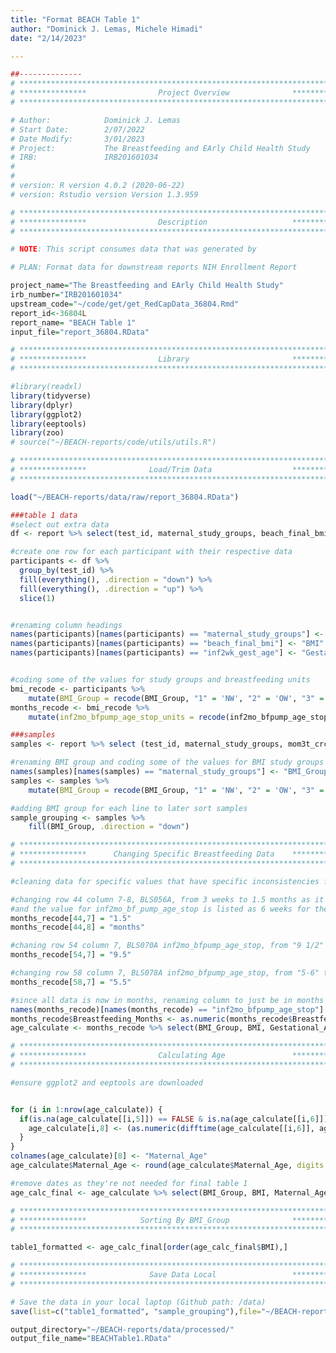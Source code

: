 ```yaml
---
title: "Format BEACH Table 1"
author: "Dominick J. Lemas, Michele Himadi"
date: "2/14/2023"

---
```


```r
##-------------- 
# **************************************************************************** #
# ***************                Project Overview              *************** #
# **************************************************************************** #

# Author:            Dominick J. Lemas
# Start Date:        2/07/2022 
# Date Modify:       3/01/2023
# Project:           The Breastfeeding and EArly Child Health Study
# IRB:               IRB201601034
#                   
#
# version: R version 4.0.2 (2020-06-22)
# version: Rstudio version Version 1.3.959 

# **************************************************************************** #
# ***************                Description                   *************** #
# **************************************************************************** #

# NOTE: This script consumes data that was generated by 

# PLAN: Format data for downstream reports NIH Enrollment Report

project_name="The Breastfeeding and EArly Child Health Study"
irb_number="IRB201601034"
upstream_code="~/code/get/get_RedCapData_36804.Rmd"
report_id<-36804L
report_name= "BEACH Table 1"
input_file="report_36804.RData"

```


```r

# **************************************************************************** #
# ***************                Library                       *************** #
# **************************************************************************** #

#library(readxl)
library(tidyverse)
library(dplyr)
library(ggplot2)
library(eeptools)
library(zoo)
# source("~/BEACH-reports/code/utils/utils.R")

```

```r

# **************************************************************************** #
# ***************              Load/Trim Data                  *************** #
# **************************************************************************** #

load("~/BEACH-reports/data/raw/report_36804.RData")

###table 1 data
#select out extra data
df <- report %>% select(test_id, maternal_study_groups, beach_final_bmi,inf2wk_gest_age, mom3t_birth_date, mom2wk_delivery_date, inf2mo_bfpump_age_stop, inf2mo_bfpump_age_stop_units )

#create one row for each participant with their respective data
participants <- df %>%
  group_by(test_id) %>%
  fill(everything(), .direction = "down") %>%
  fill(everything(), .direction = "up") %>%
  slice(1)


#renaming column headings
names(participants)[names(participants) == "maternal_study_groups"] <- "BMI_Group"
names(participants)[names(participants) == "beach_final_bmi"] <- "BMI"
names(participants)[names(participants) == "inf2wk_gest_age"] <- "Gestational_Age"


#coding some of the values for study groups and breastfeeding units
bmi_recode <- participants %>%
    mutate(BMI_Group = recode(BMI_Group, "1" = 'NW', "2" = 'OW', "3" =  'OB' ))
months_recode <- bmi_recode %>%
    mutate(inf2mo_bfpump_age_stop_units = recode(inf2mo_bfpump_age_stop_units, "1" = 'Weeks', "2" = "Months"))

###samples
samples <- report %>% select (test_id, maternal_study_groups, mom3t_crc_blood_time, mom3t_crc_stool_time, mompostnat_crc_milk_time, mompostnat_crc_blood_time, mompostnat_crc_stool_time, infant_crc_blood_time, infant_crc_stool_time, beach_foodrecord_hardcopy)

#renaming BMI group and coding some of the values for BMI study groups
names(samples)[names(samples) == "maternal_study_groups"] <- "BMI_Group"
samples <- samples %>%
    mutate(BMI_Group = recode(BMI_Group, "1" = 'NW', "2" = 'OW', "3" =  'OB' ))

#adding BMI group for each line to later sort samples
sample_grouping <- samples %>%
    fill(BMI_Group, .direction = "down")

```

```r
# **************************************************************************** #
# ***************      Changing Specific Breastfeeding Data    *************** #
# **************************************************************************** #

#cleaning data for specific values that have specific inconsistencies for easier analysis

#changing row 44 column 7-8, BLS056A, from 3 weeks to 1.5 months as it's the only data listed in weeks
#and the value for inf2mo_bf_pump_age_stop is listed as 6 weeks for their 6 month and 12 month visits
months_recode[44,7] = "1.5"
months_recode[44,8] = "months"

#chaning row 54 column 7, BLS070A inf2mo_bfpump_age_stop, from "9 1/2" to "9.5"
months_recode[54,7] = "9.5"

#changing row 58 column 7, BLS078A inf2mo_bfpump_age_stop, from "5-6" to "5.5," to provide an average of the range for an easier numerical value for analysis
months_recode[58,7] = "5.5"

#since all data is now in months, renaming column to just be in months and removing units column
names(months_recode)[names(months_recode) == "inf2mo_bfpump_age_stop"] <- "Breastfeeding_Months"
months_recode$Breastfeeding_Months <- as.numeric(months_recode$Breastfeeding_Months, na.rm = TRUE)
age_calculate <- months_recode %>% select(BMI_Group, BMI, Gestational_Age, mom3t_birth_date, mom2wk_delivery_date, Breastfeeding_Months)


```

```r
# **************************************************************************** #
# ***************                Calculating Age               *************** #
# **************************************************************************** #

#ensure ggplot2 and eeptools are downloaded


for (i in 1:nrow(age_calculate)) {
  if(is.na(age_calculate[[i,5]]) == FALSE & is.na(age_calculate[[i,6]]) == FALSE){
    age_calculate[i,8] <- (as.numeric(difftime(age_calculate[[i,6]], age_calculate[[i,5]], units = "days"))) / 365
  }
}
colnames(age_calculate)[8] <- "Maternal_Age"
age_calculate$Maternal_Age <- round(age_calculate$Maternal_Age, digits = 2)

#remove dates as they're not needed for final table 1
age_calc_final <- age_calculate %>% select(BMI_Group, BMI, Maternal_Age, Gestational_Age, Breastfeeding_Months)


```

```r
# **************************************************************************** #
# ***************            Sorting By BMI_Group              *************** #
# **************************************************************************** #

table1_formatted <- age_calc_final[order(age_calc_final$BMI),]

```

```r

# **************************************************************************** #
# ***************              Save Data Local                 *************** #
# **************************************************************************** #

# Save the data in your local laptop (Github path: /data)
save(list=c("table1_formatted", "sample_grouping"),file="~/BEACH-reports/data/processed/36804_BEACHTable1_clean.RData")

output_directory="~/BEACH-reports/data/processed/"
output_file_name="BEACHTable1.RData"

```

